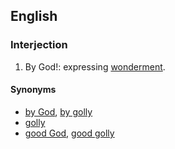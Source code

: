 ==English==
===Interjection===
{{en-intj|alt=By george!}}
#{{euphemism}} By God!: expressing [[wonderment]].
====Synonyms====
*[[by God]], [[by golly]]
*[[golly]]
*[[good God]], [[good golly]]